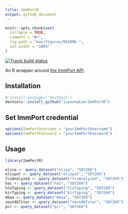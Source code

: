 ```yaml
---
title: ImmPortR
output: github_document
---
```


<!-- README.md is generated from README.Rmd. Please edit that file -->

```r
knitr::opts_chunk$set(
  collapse = TRUE,
  comment = "#>",
  fig.path = "man/figures/README-",
  out.width = "100%"
)
```


[![Travis build status](https://travis-ci.org/juyeongkim/ImmPortR.svg?branch=master)](https://travis-ci.org/juyeongkim/ImmPortR)


An R wrapper around [the ImmPort API](http://docs.immport.org/#API/DataQueryAPI/dataqueryapi/).


## Installation

``` r
# install.packages("devtools")
devtools::install_github("juyeongkim/ImmPortR")
```


## Set ImmPort credential

``` r
options(ImmPortUsername = "yourImmPortUsername")
options(ImmPortPassword = "yourImmPortPassword")
```


## Usage

``` r
library(ImmPortR)

elisa <- query_dataset("elisa", "SDY269")
elispot <- query_dataset("elispot", "SDY269")
fcsAnalyzed <- query_dataset("fcsAnalyzed", "SDY269")
hai <- query_dataset("hai", "SDY269")
hlaTyping <- query_dataset("hlaTyping", "SDY269")
kirTyping <- query_dataset("kirTyping", "SDY269")
mbaa <- query_dataset("mbaa", "SDY269")
neutAbTiter <- query_dataset("neutAbTiter", "SDY269")
pcr <- query_dataset("pcr", "SDY269")
```
